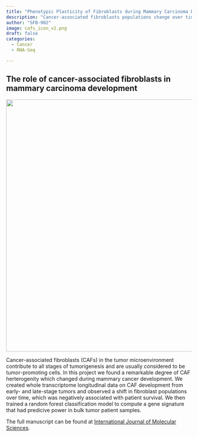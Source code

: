 ```yaml
---
title: "Phenotypic Plasticity of Fibroblasts during Mammary Carcinoma Development"
description: "Cancer-associated fibroblasts populations change over time during mammary carcinoma tumor development"
author: "SFB-902"
image: cafs_icon_v2.png
draft: false
categories:
  - Cancer
  - RNA-Seq

---
```


## The role of cancer-associated fibroblasts in mammary carcinoma development

![](./cafs.png){width="683"}

Cancer-associated fibroblasts (CAFs) in the tumor microenvironment contribute to all stages of tumorigenesis and are usually considered to be tumor-promoting cells. In this project we found a remarkable degree of CAF herterogenity which changed during mammary cancer development. We created whole transcriptome longitudinal data on CAF development from early- and late-stage tumors and observed a shift in fibroblast populations over time, which was negatively associated with patient survival. We then trained a random forest classification model to compute a gene signature that had predicive power in bulk tumor patient samples.

The full manuscript can be found at [International Journal of Molecular Sciences](https://www.mdpi.com/1422-0067/20/18/4438).
